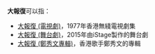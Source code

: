 '''大報復'''可以指：
*[[大報復_(電視劇)|大報復 (電視劇)]]，1977年香港無綫電視劇集
*[[大報復_(舞台劇)|大報復 (舞台劇)]]，2015年由iStage製作的舞台劇
*[[大報復_(鄭秀文專輯)|大報復 (鄭秀文專輯)]]，香港歌手鄭秀文的專輯
{{Disambig|cat=三字消歧义}}